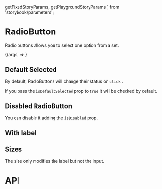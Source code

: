   getFixedStoryParams,
  getPlaygroundStoryParams
} from 'storybook/parameters';

<Meta title="Components/RadioButton" component={RadioButton} />

# RadioButton

Radio buttons allows you to select one option from a set.

<Story name="playground" args={{}} parameters={getPlaygroundStoryParams()}>
  {(args) => <RadioButton {...args} />}
</Story>

## Default Selected

By default, RadioButtons will change their status on `click` .

If you pass the `isDefaultSelected` prop to `true` it will be checked by default.

<Canvas>
  <Story name="selected" title="selected" parameters={getFixedStoryParams()}>
    <RadioButton isDefaultSelected={true} />
  </Story>
  <Story
    name="not selected"
    title="not selected"
    parameters={getFixedStoryParams()}
  >
    <RadioButton />
  </Story>
</Canvas>

## Disabled RadioButton

You can disable it adding the `isDisabled` prop.

<Canvas>
  <Story name="disabled" title="disabled" parameters={getFixedStoryParams()}>
    <RadioButton isDisabled={true} />
  </Story>
</Canvas>

## With label

<Canvas>
  <Story
    name="with label"
    title="with label"
    parameters={getFixedStoryParams()}
  >
    <RadioButton label="Don't show this message again" />
  </Story>
  <Story
    name="with label disabled"
    title="with label disabled"
    parameters={getFixedStoryParams()}
  >
    <RadioButton isDisabled={true} label="Don't show this message again" />
  </Story>
</Canvas>

## Sizes

The size only modifies the label but not the input.

<Canvas>
  <Story name="size m" title="size m" parameters={getFixedStoryParams()}>
    <RadioButton aspectSize="m" label="Don't show this message again" />
  </Story>
  <Story name="size l" title="size l" parameters={getFixedStoryParams()}>
    <RadioButton aspectSize="l" label="Don't show this message again" />
  </Story>
</Canvas>

# API

<ArgsTable of={RadioButton} />
